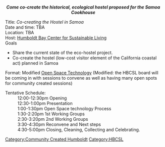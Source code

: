 <center>'''''Come co-create the historical, ecological hostel proposed for the Samoa Cookhouse'''''</center>

;Title:  ''Co-creating the Hostel in Samoa''
;Date and time: TBA
;Location: TBA
;Host: [[Humboldt Bay Center for Sustainable Living]]
;Goals
* Share the current state of the eco-hostel project.
* Co-create the hostel (low-cost visitor element of the California coastal act) planned in Samoa
;Format: Modified [[Open Space Technology]] (Modified: the HBCSL board will be coming in with sessions to convene as well as having many open spots for community created sessions)

;Tentative Schedule:
:12:00-12:30pm Opening	
:12:30-1:00pm Presentation	
:1:00-1:30pm Open Space technology Process
:1:30-2:20pm 1st Working Groups	
:2:30-3:20pm 2nd Working Groups	
:3:30-4:30pm Reconvene and Next steps
:4:30-5:00pm Closing, Cleaning, Collecting and Celebrating.

[[Category:Community Created Humboldt]]
[[Category:HBCSL]]